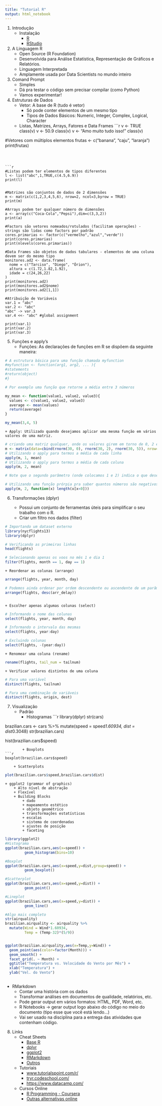 ```yaml
---
title: "Tutorial R"
output: html_notebook
---
```



1. Introdução
    + Instalação
        + [R](https://www.r-project.org/)
        + [RStudio](https://www.rstudio.com/products/rstudio/download/)

2. A Linguagem R
    + Open Source (R Foundation)
    + Desenvolvida para Análise Estatística, Representação de Gráficos e Relatórios.
    + Linguagem Interpretada
    + Amplamente usada por Data Scientists no mundo inteiro
  
3. Comand Prompt
    + Simples
    + Dá pra testar o código sem precisar compilar (como Python)
    + Vamos experimentar!

4. Estruturas de Dados
    + Vetor: A base de R (tudo é vetor)
        + Só pode conter elementos de um mesmo tipo
        + Tipos de Dados Básicos: Numeric, Integer, Complex, Logical, Character
    + Listas, Matrizes, Arrays, Fatores e Data Frames
```r
v <- TRUE
class(v)
v <- 50.9
class(v)
v <- "Amo muito tudo isso!"
class(v)

#Vetores com múltiplos elementos
frutas <- c("banana", "caju", "laranja")
print(frutas)
```

  
  
```r
#Listas podem ter elementos de tipos diferentes
l <- list("abc",1,TRUE,c(4.5,6.9))
print(l)


#Matrizes são conjuntos de dados de 2 dimensões
m <- matrix(c(1,2,3,4,5,6), nrow=2, ncol=3,byrow = TRUE)
print(m)

#Arrays podem ter qualquer número de dimensões
a <- array(c("Coca-Cola","Pepsi"),dim=c(3,3,2))
print(a)

#Factors são vetores nomeados/rotulados (facilitam operações) - strings são lidas como factors por padrão
cores.primarias <- factor(c("vermelho","azul","verde"))
print(cores.primarias)
print(nlevels(cores.primarias))

#Data Frames são objetos de dados tabulares - elementos de uma coluna devem ser do mesmo tipo
monitores.ad2 <- data.frame(
  nome = c("Tarciso", "Diego", "Órion"),
  altura = c(1.72,1.82,1.92),
  idade = c(24,26,22)
)
print(monitores.ad2)
print(monitores.ad2$nome)
print(monitores.ad2[1,1])

#Atribuição de Variáveis
var.1 = "abc"
var.2 <- "abc"
"abc" -> var.3
var.4 <<- "abc" #global assignment

print(var.1)
print(var.2)
print(var.3)

```


5. Funções e apply’s
    + Funções: As declarações de funções em R se dispõem da seguinte maneira:

```r
# A estrutura básica para uma função chamada myfunction
#myfunction <- function(arg1, arg2, ... ){
#statements
#return(object)
#}

# Por exemplo uma função que retorne a média entre 3 números

my_mean <- function(value1, value2, value3){
  values <- c(value1, value2, value3)
  average <- mean(values)
  return(average)
}

my_mean(3,4, 5)

```

    + Apply: Utilizado quando desejamos aplicar uma mesma função em vários valores de uma matriz.
    
```r
# criando uma matriz qualquer, onde os valores girem em torno de 0, 2 e 5 respectivamente
m <- matrix(data=cbind(rnorm(30, 0), rnorm(30, 2), rnorm(30, 5)), nrow=30, ncol=3)
# Utilizando o apply para termos a média de cada linha
apply(m, 1, mean)
# Utilizando o apply para termos a média de cada coluna
apply(m, 2, mean)

# Note que o segundo parâmetro (onde colocamos 1 e 2) indica o que desejamos realizar.

# Utilizando uma função prórpia pra saber quantos números são negativos em cada coluna:
apply(m, 2, function(x) length(x[x<0]))

```

6. Transformações (dplyr)

    + Possui um conjunto de ferramentas úteis para simplificar o seu trabalho com o R.
    + Criar um filtro nos dados (filter)

```r
# Importando um dataset externo
library(nycflights13)
library(dplyr)

# Verificando as primeiras linhas
head(flights)

# Selecionando apenas os voos no mês 1 e dia 1
filter(flights, month == 1, day == 1)
```

    + Reordenar as colunas (arrange)
```r
arrange(flights, year, month, day)

# Podemos ainda ordenar por ordem descendente ou ascendente de um parâmetro (desc e asc)
arrange(flights, desc(arr_delay))



```

    + Escolher apenas algumas colunas (select)

```r
# Informando o nome das colunas
select(flights, year, month, day)

# Informando o intervalo das mesmas
select(flights, year:day)

# Excluindo colunas
select(flights, -(year:day))

```

    + Renomear uma coluna (rename)
    
```r
rename(flights, tail_num = tailnum)
```

    + Verificar valores distintos de uma coluna
    
```r
# Para uma variável
distinct(flights, tailnum)

# Para uma combinação de variáveis
distinct(flights, origin, dest)
```

7. Visualização
    + Padrão
        + Histogramas
```r
library(dplyr)
str(cars)

brazilian.cars <- cars %>%
  mutate(speed = speed*1.60934,
         dist = dist*0.3048)
str(brazilian.cars)

hist(brazilian.cars$speed)

```
        + Boxplots
```r
boxplot(brazilian.cars$speed)
```
        + Scatterplots
```r
plot(brazilian.cars$speed,brazilian.cars$dist)
```
    + ggplot2 (grammar of graphics)
        + Alto nível de abstração
        + Flexível
        + Building Blocks
            + dado
            + mapeamento estético
            + objeto geométrico
            + transformações estatísticas
            + escalas
            + sistema de coordenadas
            + ajustes de posição
            + faceting
```r
library(ggplot2)
#Histograma
ggplot(brazilian.cars,aes(x=speed)) +
         geom_histogram(bins=10)

#Boxplot
ggplot(brazilian.cars,aes(x=speed,y=dist,group=speed)) +
         geom_boxplot()

#Scatterplot
ggplot(brazilian.cars,aes(x=speed,y=dist)) +
         geom_point()

#Lineplot
ggplot(brazilian.cars,aes(x=speed,y=dist)) +
         geom_line()

#Algo mais completo
str(airquality)
brazilian.airquality <- airquality %>%
  mutate(Wind = Wind*1.60934,
         Temp = (Temp-32)*(5/9))


ggplot(brazilian.airquality,aes(x=Temp,y=Wind)) + 
  geom_point(aes(color=factor(Month))) + 
  geom_smooth() +
  facet_grid(. ~ Month) +
  ggtitle("Temperatura vs. Velocidade do Vento por Mês") +
  xlab("Temperatura") +
  ylab("Vel. do Vento")
  

```

      
  + RMarkdown
      + Contar uma história com os dados
      + Transformar análises em documentos de qualidade, relatórios, etc.
      + Pode gerar output em vários formatos: HTML, PDF, Word, etc.
      + R Notebooks -> gerar output logo abaixo do código no meio do documento (tipo esse que você está lendo...)
      + Vai ser usado na disciplina para a entrega das atividades que contenham código.
    
8. Links
    + Cheat Sheets
        + [Base R](https://www.rstudio.com/wp-content/uploads/2016/10/r-cheat-sheet-3.pdf)
        + [dplyr](https://www.rstudio.com/wp-content/uploads/2015/02/data-wrangling-cheatsheet.pdf)
        + [ggplot2](https://www.rstudio.com/wp-content/uploads/2015/03/ggplot2-cheatsheet.pdf)
        + [RMarkdown](https://www.rstudio.com/wp-content/uploads/2015/02/rmarkdown-cheatsheet.pdf)
        + [Outros](https://www.rstudio.com/resources/cheatsheets/)
    + Tutoriais
        + [www.tutorialspoint.com/r/](www.tutorialspoint.com/r/)
        + [tryr.codeschool.com/](tryr.codeschool.com/)
        + [https://www.datacamp.com/](https://www.datacamp.com/)
    + Cursos Online
        + [R Programming - Coursera](https://www.coursera.org/learn/r-programming)
        + [Outras alternativas online](http://www.skilledup.com/articles/5-free-courses-learning-r-programming)
      





